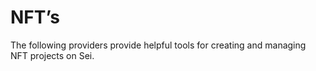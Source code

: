 
# NFT’s

The following providers provide helpful tools for creating and managing NFT
projects on Sei.

<AppCardsGridCategory category="nft" />
